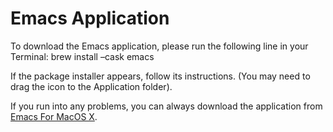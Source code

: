 # Emacs Application {.sec-installation}

To download the Emacs application, please run the following line in your Terminal: brew install --cask emacs

If the package installer appears, follow its instructions. (You may need to drag the icon to the Application folder).

If you run into any problems, you can always download the application from [Emacs For MacOS X](https://emacsformacosx.com/).
